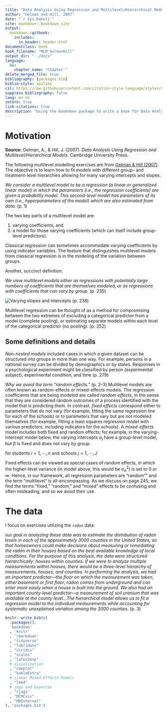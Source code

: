 ```yaml
--- 
title: "Data Analysis Using Regression and Multilevel/Hierarchical Models"
author: "Gelman and Hill, 2007"
date: "`r Sys.Date()`"
site: bookdown::bookdown_site
output: 
  bookdown::gitbook:
    includes:
      in_header: header.html
documentclass: book
book_filename: "MLM_GelmanHill"
output_dir: "../docs"
language:
  ui:
    chapter_name: "Chapter "
delete_merged_file: true
bibliography: [packages.bib]
biblio-style: apalike
csl: https://raw.githubusercontent.com/citation-style-language/styles/master/research-institute-for-nature-and-forest.csl
suppress-bibliography: false
lang: en-US
zotero: true
link-citations: true
description: "Using the bookdown package to write a book for Data Analysis Using Regression and Multilevel/Hierarchical Models. The output format for this example is bookdown::gitbook."
---
```


# Motivation

**Source:**
Gelman, A., & Hill, J. (2007). *Data Analysis Using Regression and Multilevel/Hierarchical Models*. Cambridge University Press.

The following multilevel modelling exercises are from [Gelman & Hill (2007)](http://www.stat.columbia.edu/~gelman/arm/). The objective is to learn how to fit models with different group- and treatment-level hierarchies allowing for many varying intercepts and slopes.

*We consider a multilevel model to be a regression (a linear or generalized linear model) in which the parameters (i.e., the regression coefficients) are given a probability model. This second-level model has parameters of its own (i.e., hyperparameters of the model) which are also estimated from data.* (p. 1) 

The two key parts of a multilevel model are: 

1) varying coefficients, and 
2) a model for those varying coefficients (which can itself include group-level predictors). 

Classical regression can sometimes accommodate varying coefficients by using indicator variables. The feature that distinguishes multilevel models from classical regression is in the modeling of the variation between groups.

Another, succinct definition:

*We view multilevel models either as regressions with potentially large numbers of coefficients that are themselves modeled, or as regressions with coefficients that can vary by group.* (p. 235)

![Varying slopes and intercepts](../data/slopes_intercepts.jpg "slopes_intercepts")
(p. 238)

Multilevel regression can be thought of as a method for compromising between the two extremes of excluding a categorical predictor from a model (complete pooling), or estimating separate models within each level of the categorical predictor (no pooling). (p. 252)

## Some definitions and details

*Non-nested models* included cases in which a given dataset can be structured into groups in more than one way. For example, persons in a national survey can be divided by demographics or by states. Responses in a psychological experiment might be classified by person (experimental subject), experimental condition, and time (p. 279)

*Why we avoid the term “random effects.”* (p. 2-3)
Multilevel models are often known as random-effects or mixed-effects models. The regression coefficients that are being modeled are called *random effects*, in the sense that they are considered random outcomes of a process identified with the model that is predicting them. In contrast, *fixed effects* correspond either to parameters that do not vary (for example, fitting the same regresslon line for each of the schools) or to parameters that vary but are not modeled themselves (for example, fitting a least squares regression model with various predictors, including indicators for the schools). A *mixed-effects* model includes both fixed and random effects; for example, in the varying-intercept model below, the varying intercepts $\alpha_j$ have a group-level model, but $\beta$ is fixed and does not vary by group.

\begin{align*}
y_i &= \alpha_{j[i]} + \beta\cdot x_i + \epsilon_i \\
\alpha_{j} &= a + b\cdot u_j + \eta_j
\end{align*}

for students $i = 1, \cdots,n$ and schools $j = 1, \cdots,J$

Fixed effects can be viewed as special cases of random effects, in which the higher-level variance (in model above, this would be $\sigma^{2}_{\alpha}$) is set to 0 or $\infty$. Hence, in our framework, all regression parameters are "random"” and the term "multilevel" is all-encompassing. As we discuss on page 245, we find the terms "fixed," "random," and "mixed" effects to be confusing and often misleading, and so we avoid their use.

# The data

I focus on exercises utilizing the `radon` data:

*our goal in analyzing these data was to estimate the distribution of radon levels in each of the approximately 3000 counties in the United States, so that homeowners could make decisions about measuring or remediating the radon in their houses based on the best available knowledge of local conditions. For the purpose of this analysis, the data were structured hierarchically: houses within counties. If we were to analyze multiple measurements within houses, there would be a three-level hierarchy of measurements, houses, and counties. In performing the analysis, we had an important predictor—the floor on which the measurement was taken, either basement or first floor; radon comes from underground and can enter more easily when a house is built into the ground. We also had an important county-level predictor—a measurement of soil uranium that was available at the county level...The hierarchical model allows us to fit a regression model to the individual measurements while accounting for systematic unexplained variation among the 3000 counties.* (p. 3)


```r
knitr::write_bib(c(
  .packages(),
  'bookdown'
  , 'knitr'
  , 'rmarkdown'
  , "tidyverse"
  , "lubridate"
  , "viridis"
  , "scales"
  , "latex2exp"
  # visualization
  , "cowplot"
  , "kableExtra"
  # Linear Mixed-Effects Models 
  , "lme4"
  # jags and bayesian
  , "rjags"
  , "MCMCvis"
  , "HDInterval"
), 'packages.bib')
```
